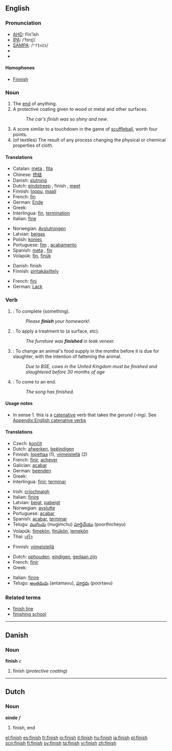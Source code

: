 ==English==

===Pronunciation===
*[[w:AHD|AHD]]: fĭn'ĭsh
*[[w:IPA|IPA]]: /ˈfɪnɪʃ/
*[[w:SAMPA|SAMPA]]: /<tt>"fInIS</tt>/
*{{audio|en-us-finish.ogg|Audio (US)}}
*{{audio|en-uk-finnish.ogg|Audio (UK)}}

====Homophones====
*[[Finnish]]

===Noun===
{{en-noun-reg-es}}

# The [[end]] of anything.
# A protective coating given to wood or metal and other surfaces.
#:''The car's finish was so shiny and new''.
# A score similar to a touchdown in the game of [[scuffleball]], worth four points.
# (of textiles) The result of any process changing the physical or chemical properties of cloth.

====Translations====

{{trans-top|end}}
*Catalan: [[meta]] {{f}}, [[fita]] {{f}}
*Chinese: [[终结]]
*Danish: [[slutning]] {{c}}
*Dutch: [[eindstreep]] {{f}}, finish {{f}}, [[meet]] {{f}}
*Finnish: [[loppu]], [[maali]]
*French: [[fin]] {{f}}
*German: [[Ende]] {{n}}
*Greek: {{t+|el|τέλος|n}}
*Interlingua: [[fin]], [[termination]]
*Italian: [[fine]]
{{trans-mid}}
*Norwegian: [[Avslutningen]]
*Latvian: [[beigas]] {{f}}
*Polish: [[koniec]] {{m}}
*Portuguese: [[fim]] {{m}}, [[acabamento]] {{m}}
*Spanish: [[meta]] {{f}}, [[fin]] {{m}}
*Volapük: [[fin]], [[finük]]
{{trans-bottom}}

{{trans-top|protective coating}}
*Danish: finish {{c}}
*Finnish: [[pintakäsittely]]
{{trans-mid}}
*French: [[fini]] {{m}}
*German: [[Lack]] {{m}}
{{trans-bottom}}

{{trans-top|score in scuffleball}}
{{trans-mid}}
{{trans-bottom}}

===Verb===
{{en-verb|[[finishes]]|[[finishing]]|[[finished]]}}

# {{transitive}}: To complete (something).
#:''Please '''finish''' your homework!''.
# {{transitive}}: To apply a treatment to (a surface, etc).
#:''The furniture was '''finished''' in teak veneer.''
# {{transitive}}: To change an animal's food supply in the months before it is due for slaughter, with the intention of fattening the animal.
#:''Due to BSE, cows in the United Kingdom must be finished and slaughtered before 30 months of age''
# {{intransitive}}: To come to an end.
#:''The song has finished.''

====Usage notes====
* In sense 1. this is a [[catenative]] verb that takes the ''gerund (-ing)''. See [[Appendix:English catenative verbs]]

====Translations====

{{trans-top|to complete}}
*Czech: [[končit]]
*Dutch: [[afwerken]], [[beëindigen]]
*Finnish: [[lopettaa]] (1), [[viimeistellä]] (2)
*French: [[finir]], [[achever]]
*Galician: [[acabar]]
*German: [[beenden]]
*Greek: {{t|el|τελειώνω}}
*Interlingua: [[finir]], [[terminar]]
{{trans-mid}}
*Irish: [[críochnaigh]]
*Italian: [[finire]]
*Latvian: [[beigt]], [[pabeigt]]
*Norwegian: [[avslutte]]
*Portuguese: [[acabar]]
*Spanish: [[acabar]], [[terminar]]
*Telugu: [[ముగించు]] (mugimchu) [[పూర్తిచేయు]] (poorthicheyu)
*Volapük: [[fimekön]], [[finükön]], [[lemekön]]
*Thai: [[เสร็จ]]
{{trans-bottom}}

{{trans-top|to apply a final treatment to}}
*Finnish: [[viimeistellä]]
{{trans-mid}}
{{trans-bottom}}

{{trans-top|to come to an end}}
*Dutch: [[ophouden]], [[eindigen]], [[gedaan zijn]]
*French: [[finir]]
*Greek: {{t|el|τελειώνω}}
{{trans-mid}}
*Italian: [[finire]]
*Telugu: [[అంతమవు]] (antamavu), [[పూర్తవు]] (poortavu)
{{trans-bottom}}

===Related terms===
*[[finish line]]
*[[finishing school]]

----

==Danish==

===Noun===
'''finish''' ''c''

# finish (''protective coating'')

----

==Dutch==

===Noun===
'''einde''' ''f''

# finish, end

[[el:finish]]
[[es:finish]]
[[fr:finish]]
[[io:finish]]
[[it:finish]]
[[hu:finish]]
[[ja:finish]]
[[pl:finish]]
[[scn:finish]]
[[fi:finish]]
[[sv:finish]]
[[ta:finish]]
[[vi:finish]]
[[zh:finish]]
